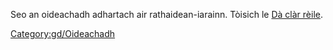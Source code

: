 

Seo an oideachadh adhartach air rathaidean-iarainn. Tòisich le [[gd/Manual/Oideachadh/Dà clàr rèile|Dà clàr rèile]].

[[Category:gd/Oideachadh]]